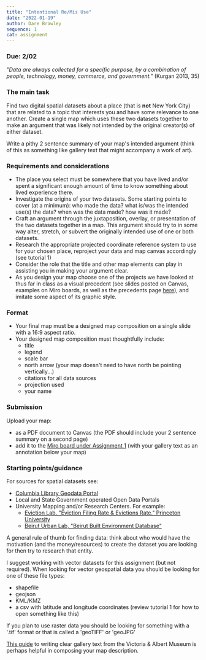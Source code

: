 ```yaml
---
title: "Intentional Re/Mis Use"
date: "2022-01-19"
author: Dare Brawley
sequence: 1
cat: assignment
---
```



### Due: 2/02


*"Data are always collected for a specific purpose, by a combination of people, technology, money, commerce, and government."* (Kurgan 2013, 35)

### The main task

Find two digital spatial datasets about a place (that is **not** New York City) that are related to a topic that interests you and have some relevance to one another. Create a single map which uses these two datasets together to make an argument that was likely not intended by the original creator(s) of either dataset.

Write a pithy 2 sentence summary of your map's intended argument (think of this as something like gallery text that might accompany a work of art).  

### Requirements and considerations

- The place you select must be somewhere that you have lived and/or spent a significant enough amount of time to know something about lived experience there.
- Investigate the origins of your two datasets. Some starting points to cover (at a minimum): who made the data? what is/was the intended use(s) the data? when was the data made? how was it made?  
- Craft an argument through the juxtaposition, overlay, or presentation of the two datasets together in a map. This argument should try to in some way alter, stretch, or subvert the originally intended use of one or both datasets.
- Research the appropriate projected coordinate reference system to use for your chosen place, reproject your data and map canvas accordingly (see tutorial 1)
- Consider the role that the title and other map elements can play in assisting you in making your argument clear.  
- As you design your map choose one of the projects we have looked at thus far in class as a visual precedent (see slides posted on Canvas, examples on Miro boards, as well as the precedents page [here](../tutorials/precedents-examples)), and imitate some aspect of its graphic style.  


### Format

- Your final map must be a designed map composition on a single slide with a 16:9 aspect ratio.  
- Your designed map composition must thoughtfully include:
  - title
  - legend
  - scale bar
  - north arrow (your map doesn't need to have north be pointing vertically...)
  - citations for all data sources
  - projection used
  - your name

### Submission

Upload your map:

- as a PDF document to Canvas (the PDF should include your 2 sentence summary on a second page)
- add it to the [Miro board under Assignment 1](http://tinyurl.com/methods-2024-miro) (with your gallery text as an annotation below your map)

### Starting points/guidance

For sources for spatial datasets see:
- [Columbia Library Geodata Portal](https://geodata.library.columbia.edu)
- Local and State Government operated Open Data Portals
- University Mapping and/or Research Centers. For example:
  - [Eviction Lab. "Eviction Filing Rate & Evictions Rate." Princeton University](https://evictionlab.org/map/)
  - [Beirut Urban Lab, "Beirut Built Environment Database"](https://www.beiruturbanlab.com/en/Details/561)  

A general rule of thumb for finding data: think about who would have the motivation (and the money/resources) to create the dataset you are looking for then try to research that entity.  

I suggest working with vector datasets for this assignment (but not required). When looking for vector geospatial data you should be looking for one of these file types:
  - shapefile
  - geojson
  - KML/KMZ
  - a csv with latitude and longitude coordinates (review tutorial 1 for how to open something like this)

If you plan to use raster data you should be looking for something with a '.tif' format or that is called a 'geoTIFF' or 'geoJPG'

[This guide](https://www.vam.ac.uk/__data/assets/pdf_file/0009/238077/Gallery-Text-at-the-V-and-A-Ten-Point-Guide-Aug-2013.pdf) to writing clear gallery text from the Victoria & Albert Museum is perhaps helpful in composing your map description.  

<!-- 
  rubric
  data - has two datasets [2]
  inclusion of all map elements [5]
  - title
  - legend
  - scale bar
  - north arrow (your map doesn't need to have north be pointing vertically...)
  - citations for all data sources 
  - projection used
  - your name

clarity of creative mis-use & argument [2]
intentional graphic approach [1]  

-->